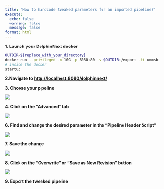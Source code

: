 ---
title: 'How to hardcode tweaked parameters for an imported pipeline?'
execute:
  echo: false
  warning: false
  message: false
format: html
---

**1. Launch your DolphinNext docker**

```bash
OUTDIR=${replace_with_your_directory}
docker run --privileged -m 10G -p 8080:80 -v $OUTDIR:/export -ti ummsbiocore/dolphinnext-studio /bin/bash
# inside the docker
startup
```

**2.Navigate to [http://localhost:8080/dolphinnext/](http://localhost:8080/dolphinnext/)**

**3. Choose your pipeline**

![](https://ajeuwbhvhr.cloudimg.io/colony-recorder.s3.amazonaws.com/files/2023-08-10/6704ee6b-6b5c-4bb3-aa75-2c9f54fb6638/user_cropped_screenshot.jpeg?tl_px=0,302&br_px=859,783&force_format=png&width=560.0&wat_scale=50&wat=1&wat_opacity=0.7&wat_gravity=northwest&wat_url=https://colony-recorder.s3.us-west-1.amazonaws.com/images/watermarks/FB923C_standard.png&wat_pad=49,138)

**4. Click on the "Advanced" tab**

![](https://ajeuwbhvhr.cloudimg.io/colony-recorder.s3.amazonaws.com/files/2023-08-10/7e3aa72e-ba86-4b9a-b8e1-b06b5162e167/user_cropped_screenshot.jpeg?tl_px=0,0&br_px=982,549&force_format=png&width=560.0&wat_scale=50&wat=1&wat_opacity=0.7&wat_gravity=northwest&wat_url=https://colony-recorder.s3.us-west-1.amazonaws.com/images/watermarks/FB923C_standard.png&wat_pad=176,134)


**6. Find and change the desired parameter in the "Pipeline Header Script"**

![](https://ajeuwbhvhr.cloudimg.io/colony-recorder.s3.amazonaws.com/files/2023-08-10/a56aba35-3596-4b49-8a18-4bf59cf004e3/user_cropped_screenshot.jpeg?tl_px=22,0&br_px=1398,344&force_format=png&width=560.0&wat_scale=50&wat=1&wat_opacity=0.7&wat_gravity=northwest&wat_url=https://colony-recorder.s3.us-west-1.amazonaws.com/images/watermarks/FB923C_standard.png&wat_pad=306,41)

**7. Save the change**

![](https://ajeuwbhvhr.cloudimg.io/colony-recorder.s3.amazonaws.com/files/2023-08-10/778fdc13-704f-40bc-af3a-36df1c1ba9b8/user_cropped_screenshot.jpeg?tl_px=17,0&br_px=1092,600&force_format=png&width=560.0&wat_scale=50&wat=1&wat_opacity=0.7&wat_gravity=northwest&wat_url=https://colony-recorder.s3.us-west-1.amazonaws.com/images/watermarks/FB923C_standard.png&wat_pad=262,71)

**8. Click on the "Overwrite" or "Save as New Revision" button**

![](https://ajeuwbhvhr.cloudimg.io/colony-recorder.s3.amazonaws.com/files/2023-08-10/246df795-f1a9-4456-97ea-47dbae9a782b/ascreenshot.jpeg?tl_px=514,89&br_px=1589,690&force_format=png&width=560.0&wat_scale=50&wat=1&wat_opacity=0.7&wat_gravity=northwest&wat_url=https://colony-recorder.s3.us-west-1.amazonaws.com/images/watermarks/FB923C_standard.png&wat_pad=261,138)

**9. Export the tweaked pipeline**


